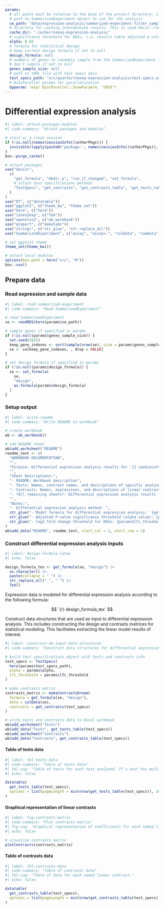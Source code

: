 ```yaml
---
params:
  # all paths must be relative to the base of the project directory, i.e. where .Rproj file is
  # path to SummarizedExperiment object to use for the analysis
  se_path: "data/expression-analysis/summarized-experiment-filter_samples_genes.rds"
  # directory for caching intermediate results. This is used Hmisc::runifChanged to speed up analysis
  cache_dir: ".cache/rnaseq-expression-analysis"
  # significance threshold for DEGs, i.e. results table adjusted p-values
  alpha: 0.05
  # formula for statistical design
  # keep current design formula if set to null
  design_formula: null
  # numbers of genes to randomly sample from the SummarizedExperiment to speed up analysis
  # don't sample if set to null
  genes_sample_size: null
  # path to YAML file with test specs data
  test_specs_path: "src/quarto/rnaseq-expression-analysis/test-specs.yml"
  # BiocParallel params for parallelization
  bpparam: !expr BiocParallel::SnowParam(4, "SOCK")
---
```


# Differential expression analysis {.unnumbered}

```r
#| label: attach-packages-modules
#| code-summary: "Attach packages and modules"

# start w/ a clean session
if (!is.null(names(sessionInfo()$otherPkgs))) {
  invisible(lapply(paste0('package:', names(sessionInfo()$otherPkgs)), detach, character.only = TRUE, unload = TRUE))
}
box::purge_cache()

# attach packages
use("davizr",
  c(
    "get_formula", "mkdir_p", "run_if_changed", "set_formula",
    # attach test specifications methods
    "TestSpecs", "get_contrasts", "get_contrasts_table", "get_tests_table"
  )
)
use("DT", c("datatable"))
use("ggplot2", c("theme_bw", "theme_set"))
use("here", c("here"))
use("latex2exp", c("TeX"))
use("openxlsx2", c("wb_workbook"))
use("qreport", c("maketabs"))
use("stringr", c("str_glue", "str_replace_all"))
use("SummarizedExperiment", c("assay", "assay<-", "colData", "rowData"))

# set ggplot2 theme
theme_set(theme_bw())

# attach local modules
options(box.path = here("src", "R"))
box::use()
```


## Prepare data

### Read expression and sample data

```r
#| label: read-summarized-experiment
#| code-summary: "Read SummarizedExperiment"

# read SummarizedExperiment
se <- readRDS(here(params$se_path))

# sample genes if specified in params
if (!is.null(params$genes_sample_size)) {
  set.seed(2025)
  keep_gene_indexes <- sort(sample(nrow(se), size = params$genes_sample_size, replace = FALSE))
  se <- se[keep_gene_indexes, , drop = FALSE]
}

# set design formula if specified in params
if (!is.null(params$design_formula)) {
  se <- set_formula(
    se,
    "design",
    as.formula(params$design_formula)
  )
}
```


### Setup output

```r
#| label: write-readme
#| code-summary: "Write README to workbook"

# create workbook
wb <- wb_workbook()

# add README sheet
wb$add_worksheet("README")
readme_text <- c(
  "WORKBOOK DOCUMENTATION",
  "",
  "Purpose: Differential expression analysis results for '{{ cookiecutter.project_slug }}'.",
  "",
  "Sheet Descriptions:",
  "- README: Workbook description",
  "- Tests: Names, contrast names, and descriptions of specific analyses performed",
  "- Contrasts: Names, expressions, and descriptions of linear contrasts used to generate results",
  "- *All remaining sheets*: Differential expression analysis results for all tests. Sheet names will correspond to test names listed in 'Tests' sheet but may be truncated.",
  "",
  "Notes:",
  "- Differential expression analysis method: ",
  str_glue("- Model formula for differential expression analysis: `{get_formula(se, 'design') |> as.character() |> paste(sep = ' ', collapse = ' ')}`"),
  str_glue("- Adjusted P-value significance threshold (alpha value): {params$alpha}"),
  str_glue("- log2 fold change threshold for DEGs: {params$lfc_threshold}")
)
wb$add_data("README", readme_text, start_col = 1, start_row = 1)
```


### Construct differential expression analysis inputs

```r
#| label: design-formula-latex
#| echo: false

design_formula_tex <- get_formula(se, "design") |> 
  as.character() |> 
  paste(collapse = " ") |> 
  str_replace_all("_", " ") |> 
  TeX()
```


Expression data is modeled for differential expression analysis according to the following formula:

$$ `{r} design_formula_tex` $$



Construct data structures that are used as input to differential expression analysis.
This includes constructing the design and contrasts matrices for statistical modeling.
This facilitates extracting the linear model results of interest.

```r
#| label: construct-de-input-data-structures
#| code-summary: "Construct data structures for differential expression analysis input"

# build test specifications object with tests and contrasts info
test_specs <- TestSpecs(
  here(params$test_specs_path),
  alpha = params$alpha,
  lfc_threshold = params$lfc_threshold
)

# make contrasts matrix
contrasts_matrix <- makeContrastsDream(
  formula = get_formula(se, "design"),
  data = colData(se),
  contrasts = get_contrasts(test_specs)
)

# write tests and contrasts data to Excel workbook
wb$add_worksheet("Tests")
wb$add_data("Tests", get_tests_table(test_specs))
wb$add_worksheet("Contrasts")
wb$add_data("Contrasts", get_contrasts_table(test_specs))
```


::: {.panel-tabset}

#### Table of tests data

```r
#| label: tbl-tests-data
#| code-summary: "Table of tests data"
#| tbl-cap: "Table of tests for each test analyzed. If a test has multiple contrast names, the names are separated by a pipe ('|')."
#| echo: false

datatable(
  get_tests_table(test_specs),
  options = list(pageLength = min(nrow(get_tests_table(test_specs)), 20))
)
```


#### Graphical representation of linear contrasts

```r
#| label: fig-contrasts-matrix
#| code-summary: "Plot contrasts matrix"
#| fig-cap: "Graphical representation of coefficients for each named linear contrast."
#| echo: false

# visualize contrasts matrix
plotContrasts(contrasts_matrix)
```


#### Table of contrasts data

```r
#| label: tbl-contrasts-data
#| code-summary: "Table of contrasts data"
#| tbl-cap: "Table of data for each named linear contrast."
#| echo: false

datatable(
  get_contrasts_table(test_specs),
  options = list(pageLength = min(nrow(get_contrasts_table(test_specs)), 20))
)
```


:::

